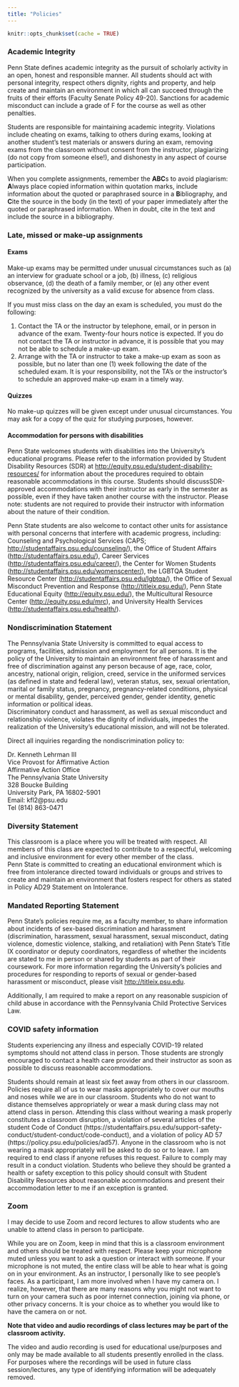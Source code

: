 ```yaml
---
title: "Policies"
---
```


```r
knitr::opts_chunk$set(cache = TRUE)
```

### Academic Integrity

Penn State defines academic integrity as the pursuit of scholarly activity in an open, honest and responsible manner. All students should act with personal integrity, respect others dignity, rights and property, and help create and maintain an environment in which all can succeed through the fruits of their efforts (Faculty Senate Policy 49-20). Sanctions for academic misconduct can include a grade of F for the course as well as other penalties.

Students are responsible for maintaining academic integrity.  Violations include cheating on exams, talking to others during exams, looking at another student's test materials or answers during an exam, removing exams from the classroom without consent from the instructor, plagiarizing (do not copy from someone else!), and dishonesty in any aspect of course participation.

When you complete assignments, remember the **ABC**s to avoid plagiarism: **A**lways place copied information within quotation marks, include information about the quoted or paraphrased source in a **B**ibliography, and **C**ite the source in the body (in the text) of your paper immediately after the quoted or paraphrased information. When in doubt, cite in the text and include the source in a bibliography.

### Late, missed or make-up assignments

#### Exams

Make-up exams may be permitted under unusual circumstances such as (a) an interview for graduate school or a job, (b) illness, (c) religious observance, (d) the death of a family member, or (e) any other event recognized by the university as a valid excuse for absence from class.

If you must miss class on the day an exam is scheduled, you must do the following:

1. Contact the TA or the instructor by telephone, email, or in person in advance of the exam. Twenty-four hours notice is expected. If you do not contact the TA or instructor in advance, it is possible that you may not be able to schedule a make-up exam.
2. Arrange with the TA or instructor to take a make-up exam as soon as possible, but no later than one (1) week following the date of the scheduled exam. It is your responsibility, not the TA's or the instructor's to schedule an approved make-up exam in a timely way.

#### Quizzes

No make-up quizzes will be given except under unusual circumstances. 
You may ask for a copy of the quiz for studying purposes, however.

#### Accommodation for persons with disabilities

Penn State welcomes students with disabilities into the University's educational programs. Please refer to the information provided by Student Disability Resources (SDR) at <http://equity.psu.edu/student-disability-resources/> for information about the procedures required to obtain reasonable accommodations in this course. 
Students should discussSDR-approved accommodations with their instructor as early in the semester as possible, even if they have taken another course with the instructor. 
Please note: students are not required to provide their instructor with information about the nature of their condition.
 
Penn State students are also welcome to contact other units for assistance with personal concerns that interfere with academic progress, including: Counseling and Psychological Services (CAPS; <http://studentaffairs.psu.edu/counseling/>), the Office of Student Affairs (<http://studentaffairs.psu.edu/>), Career Services (<http://studentaffairs.psu.edu/career/>), the Center for Women Students (<http://studentaffairs.psu.edu/womenscenter/>), the LGBTQA Student Resource Center (<http://studentaffairs.psu.edu/lgbtqa/>), the Office of Sexual Misconduct
Prevention and Response (<http://titleix.psu.edu/>), Penn State Educational Equity (<http://equity.psu.edu/>), the Multicultural Resource Center (<http://equity.psu.edu/mrc>), and University 
Health Services (<http://studentaffairs.psu.edu/health/>).

### Nondiscrimination Statement

The Pennsylvania State University is committed to equal access to programs, facilities, admission and employment for all persons. 
It is the policy of the University to maintain an environment free of harassment and free of discrimination against any person because of age, race, color, ancestry, national origin, religion, creed, service in the uniformed services (as defined in state and federal law), veteran status, sex, sexual orientation, marital or family status, pregnancy, pregnancy-related conditions, physical or mental disability, gender, perceived gender, gender identity, genetic information or political ideas.  
Discriminatory conduct and harassment, as well as sexual misconduct and relationship violence, violates the dignity of individuals, impedes the realization of the University's educational mission, and will not be tolerated.
 
Direct all inquiries regarding the nondiscrimination policy to:
 
Dr. Kenneth Lehrman III</br>
Vice Provost for Affirmative Action</br>
Affirmative Action Office</br>
The Pennsylvania State University</br>
328 Boucke Building</br>
University Park, PA 16802-5901</br>
Email: kfl2@psu.edu</br>
Tel (814) 863-0471

### Diversity Statement

This classroom is a place where you will be treated with respect. 
All members of this class are expected to contribute to a respectful, welcoming and inclusive environment for every other member of the class.  
Penn State is committed to creating an educational environment which is free from intolerance directed toward individuals or groups and strives to create and maintain an environment that fosters respect for others as stated in Policy AD29 Statement on Intolerance.
 
### Mandated Reporting Statement

Penn State's policies require me, as a faculty member, to share information about incidents of sex-based discrimination and harassment (discrimination, harassment, sexual harassment, sexual misconduct, dating violence, domestic violence, stalking, and retaliation) with Penn State's Title IX coordinator or deputy coordinators, regardless of whether the incidents are stated to me in person or shared by students as part of their coursework. 
For more information regarding the University's policies and procedures for responding to reports of sexual or gender-based harassment or misconduct, please visit <http://titleix.psu.edu>.
 
Additionally, I am required to make a report on any reasonable suspicion of child abuse in accordance with the Pennsylvania Child Protective Services Law.

### COVID safety information

Students experiencing any illness and especially COVID-19 related symptoms should not attend class in person. 
Those students are strongly encouraged to contact a health care provider and their instructor as soon as possible to discuss reasonable accommodations.  

Students should remain at least six feet away from others in our classroom. 
Policies require all of us to wear masks appropriately to cover our mouths and noses while we are in our classroom. 
Students who do not want to distance themselves appropriately or wear a mask during class may not attend class in person. 
Attending this class without wearing a mask properly constitutes a classroom disruption, a violation of several articles of the student Code of Conduct (https://studentaffairs.psu.edu/support-safety-conduct/student-conduct/code-conduct), and a violation of policy AD 57 (https://policy.psu.edu/policies/ad57). 
Anyone in the classroom who is not wearing a mask appropriately will be asked to do so or to leave. 
I am required to end class if anyone refuses this request. 
Failure to comply may result in a conduct violation. 
Students who believe they should be granted a health or safety exception to this policy should consult with Student Disability Resources about reasonable accommodations and present their accommodation letter to me if an exception is granted. 

### Zoom
	
I may decide to use Zoom and record lectures to allow students who are unable to attend class in person to participate.

While you are on Zoom, keep in mind that this is a classroom environment and others should be treated with respect. 
Please keep your microphone muted unless you want to ask a question or interact with someone. 
If your microphone is not muted, the entire class will be able to hear what is going on in your environment. 
As an instructor, I personally like to see people’s faces. 
As a participant, I am more involved when I have my camera on. 
I realize, however, that there are many reasons why you might not want to turn on your camera such as poor internet connection, joining via phone, or other privacy concerns. 
It is your choice as to whether you would like to have the camera on or not.

**Note that video and audio recordings of class lectures may be part of the classroom activity.**

The video and audio recording is used for educational use/purposes and only may be made available to all students presently enrolled in the class. 
For purposes where the recordings will be used in future class session/lectures, any type of identifying information will be adequately removed.
